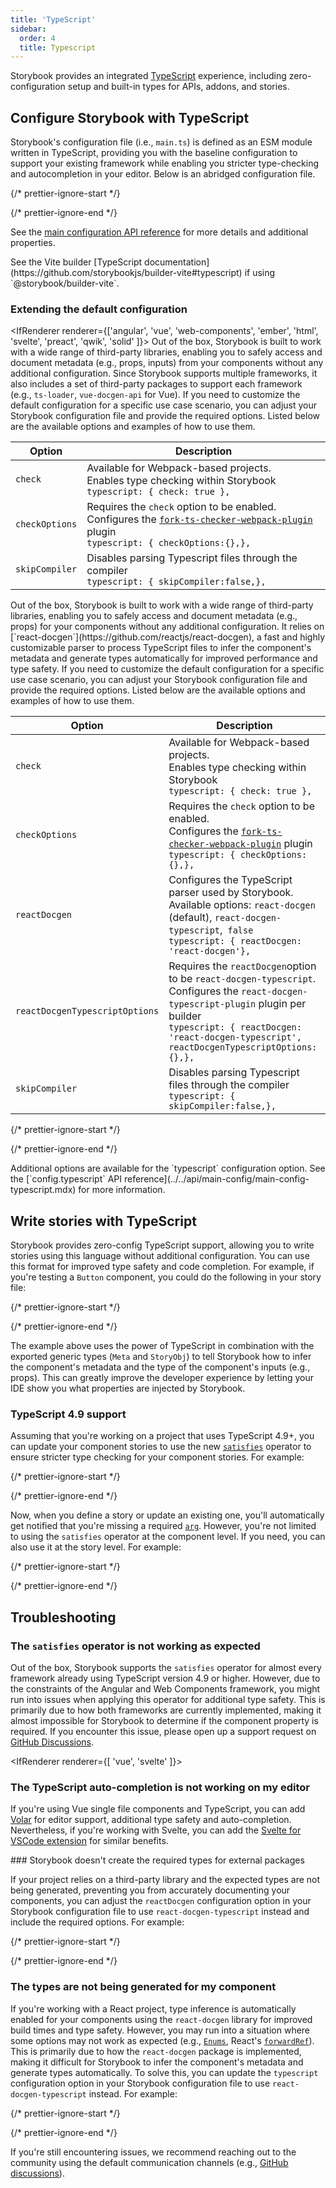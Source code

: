 ```yaml
---
title: 'TypeScript'
sidebar:
  order: 4
  title: Typescript
---
```


Storybook provides an integrated [TypeScript](https://www.typescriptlang.org/) experience, including zero-configuration setup and built-in types for APIs, addons, and stories.

## Configure Storybook with TypeScript

Storybook's configuration file (i.e., `main.ts`) is defined as an ESM module written in TypeScript, providing you with the baseline configuration to support your existing framework while enabling you stricter type-checking and autocompletion in your editor. Below is an abridged configuration file.

{/* prettier-ignore-start */}

<CodeSnippets path="main-config-typical.md" />

{/* prettier-ignore-end */}

See the [main configuration API reference](../../api/main-config/main-config.mdx) for more details and additional properties.

<Callout variant="info" icon="💡">
  See the Vite builder [TypeScript documentation](https://github.com/storybookjs/builder-vite#typescript) if using `@storybook/builder-vite`.
</Callout>

### Extending the default configuration

<IfRenderer renderer={['angular', 'vue', 'web-components', 'ember', 'html', 'svelte', 'preact', 'qwik', 'solid' ]}>
  Out of the box, Storybook is built to work with a wide range of third-party libraries, enabling you to safely access and document metadata (e.g., props, inputs) from your components without any additional configuration. Since Storybook supports multiple frameworks, it also includes a set of third-party packages to support each framework (e.g., `ts-loader`, `vue-docgen-api` for Vue). If you need to customize the default configuration for a specific use case scenario, you can adjust your Storybook configuration file and provide the required options. Listed below are the available options and examples of how to use them.

  | Option         | Description                                                                                                                                                                                                    |
  | -------------- | -------------------------------------------------------------------------------------------------------------------------------------------------------------------------------------------------------------- |
  | `check`        | Available for Webpack-based projects.<br />Enables type checking within Storybook<br />`typescript: { check: true },`                                                                                          |
  | `checkOptions` | Requires the `check` option to be enabled.<br />Configures the [`fork-ts-checker-webpack-plugin`](https://github.com/TypeStrong/fork-ts-checker-webpack-plugin) plugin<br />`typescript: { checkOptions:{},},` |
  | `skipCompiler` | Disables parsing Typescript files through the compiler<br />`typescript: { skipCompiler:false,},`                                                                                                              |
</IfRenderer>

<IfRenderer renderer="react">
  Out of the box, Storybook is built to work with a wide range of third-party libraries, enabling you to safely access and document metadata (e.g., props) for your components without any additional configuration. It relies on [`react-docgen`](https://github.com/reactjs/react-docgen), a fast and highly customizable parser to process TypeScript files to infer the component's metadata and generate types automatically for improved performance and type safety. If you need to customize the default configuration for a specific use case scenario, you can adjust your Storybook configuration file and provide the required options. Listed below are the available options and examples of how to use them.

  | Option                         | Description                                                                                                                                                                                                                                 |
  | ------------------------------ | ------------------------------------------------------------------------------------------------------------------------------------------------------------------------------------------------------------------------------------------- |
  | `check`                        | Available for Webpack-based projects.<br />Enables type checking within Storybook<br />`typescript: { check: true },`                                                                                                                       |
  | `checkOptions`                 | Requires the `check` option to be enabled.<br />Configures the [`fork-ts-checker-webpack-plugin`](https://github.com/TypeStrong/fork-ts-checker-webpack-plugin) plugin<br />`typescript: { checkOptions: {},},`                             |
  | `reactDocgen`                  | Configures the TypeScript parser used by Storybook.<br />Available options: `react-docgen` (default), `react-docgen-typescript`,` false`<br /> `typescript: { reactDocgen: 'react-docgen'},`                                                |
  | `reactDocgenTypescriptOptions` | Requires the `reactDocgen`option to be `react-docgen-typescript`.<br /> Configures the `react-docgen-typescript-plugin` plugin per builder<br />`typescript: { reactDocgen: 'react-docgen-typescript', reactDocgenTypescriptOptions: {},},` |
  | `skipCompiler`                 | Disables parsing Typescript files through the compiler<br />`typescript: { skipCompiler:false,},`                                                                                                                                           |
</IfRenderer>

{/* prettier-ignore-start */}

<CodeSnippets path="storybook-main-extend-ts-config.md" />

{/* prettier-ignore-end */}

<Callout>
  Additional options are available for the `typescript` configuration option. See the [`config.typescript` API reference](../../api/main-config/main-config-typescript.mdx) for more information.
</Callout>

## Write stories with TypeScript

Storybook provides zero-config TypeScript support, allowing you to write stories using this language without additional configuration. You can use this format for improved type safety and code completion. For example, if you're testing a `Button` component, you could do the following in your story file:

{/* prettier-ignore-start */}

<CodeSnippets path="button-story-baseline.md" />

{/* prettier-ignore-end */}

The example above uses the power of TypeScript in combination with the exported generic types (`Meta` and `StoryObj`) to tell Storybook how to infer the component's metadata and the type of the component's inputs (e.g., props). This can greatly improve the developer experience by letting your IDE show you what properties are injected by Storybook.

### TypeScript 4.9 support

Assuming that you're working on a project that uses TypeScript 4.9+, you can update your component stories to use the new [`satisfies`](https://www.typescriptlang.org/docs/handbook/release-notes/typescript-4-9.html) operator to ensure stricter type checking for your component stories. For example:

{/* prettier-ignore-start */}

<CodeSnippets path="button-story-baseline-with-satisfies.md" />

{/* prettier-ignore-end */}

Now, when you define a story or update an existing one, you'll automatically get notified that you're missing a required [`arg`](../../writing-stories/args.mdx). However, you're not limited to using the `satisfies` operator at the component level. If you need, you can also use it at the story level. For example:

{/* prettier-ignore-start */}

<CodeSnippets path="button-story-baseline-with-satisfies-story-level.md" />

{/* prettier-ignore-end */}

## Troubleshooting

### The `satisfies` operator is not working as expected

Out of the box, Storybook supports the `satisfies` operator for almost every framework already using TypeScript version 4.9 or higher. However, due to the constraints of the Angular and Web Components framework, you might run into issues when applying this operator for additional type safety. This is primarily due to how both frameworks are currently implemented, making it almost impossible for Storybook to determine if the component property is required. If you encounter this issue, please open up a support request on [GitHub Discussions](https://github.com/storybookjs/storybook/discussions/new?category=help).

<IfRenderer renderer={[ 'vue', 'svelte' ]}>
  ### The TypeScript auto-completion is not working on my editor

  If you're using Vue single file components and TypeScript, you can add [Volar](https://marketplace.visualstudio.com/items?itemName=Vue.volar) for editor support, additional type safety and auto-completion. Nevertheless, if you're working with Svelte, you can add the [Svelte for VSCode extension](https://marketplace.visualstudio.com/items?itemName=svelte.svelte-vscode) for similar benefits.
</IfRenderer>

<IfRenderer renderer="react">
  ### Storybook doesn't create the required types for external packages

  If your project relies on a third-party library and the expected types are not being generated, preventing you from accurately documenting your components, you can adjust the `reactDocgen` configuration option in your Storybook configuration file to use `react-docgen-typescript` instead and include the required options. For example:

  {/* prettier-ignore-start */}

  <CodeSnippets path="storybook-main-prop-filter.md" />

  {/* prettier-ignore-end */}

  ### The types are not being generated for my component

  If you're working with a React project, type inference is automatically enabled for your components using the `react-docgen` library for improved build times and type safety. However, you may run into a situation where some options may not work as expected (e.g., [`Enums`](https://www.typescriptlang.org/docs/handbook/enums.html), React's [`forwardRef`](https://react.dev/reference/react/forwardRef)). This is primarily due to how the `react-docgen` package is implemented, making it difficult for Storybook to infer the component's metadata and generate types automatically. To solve this, you can update the `typescript` configuration option in your Storybook configuration file to use `react-docgen-typescript` instead. For example:

  {/* prettier-ignore-start */}

  <CodeSnippets path="storybook-main-react-docgen-typescript.md" />

  {/* prettier-ignore-end */}

  If you're still encountering issues, we recommend reaching out to the community using the default communication channels (e.g., [GitHub discussions](https://github.com/storybookjs/storybook/discussions/new?category=help)).
</IfRenderer>
